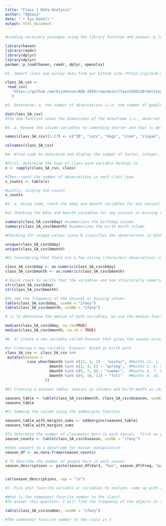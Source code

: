```yaml
---
title: "Class 1 Data Analysis"
author: "Oghosa"
date: "`r Sys.Date()`"
output: html_document
---
```


```r
#Loading necessary packages using the library function and pacman::p_load() to enable file processing.

library(haven) 
library(readr) 
library(dplyr) 
library(dplyr) 
pacman::p_load(haven, readr, dplyr, openxlsx)
```

```r
#1. Import class one survey data from our Github site (https://github.com/kijohnson/ADA-2024) (The dataset is called ‘Class 1 Survey Fall 2024_di.csv’), calling the R dataframe that you create C1survey.

class_SA_csv <-
 read_csv(
   "https://github.com/kijohnson/ADA-2024/raw/main/Class%201%20(Getting%20started%20and%20RR%20I)/Lab/Class%201%20Survey%20Fall%202024_di.csv"
   )
```

```r
#2. Determine: a. the number of observations (i.e. the number of people who filled out the survey) and b. the number of variables in the dataframe.

dim(class_SA_csv)
#the dim function shows the dimensions of the dataframe i.e., observations(x) and variables (y)
```

```r
#3. a. Rename the column variables to something shorter and that is descriptive of what the variable is about (for example like_dogs for the ‘Do you like dogs?’ question variable) and b. Display that they are renamed.

names(class_SA_csv)[1:27] <- c("ID", "cats", "dogs", "item", "slogan", "day", "LOH", "food", "drink", "season", "month", "hobby", "degree", "specialization", "software", "Rx", "coding", "duration", "learn", "interest", "number", "bday", "bmonth", "country", "state", "city", "LOE")

colnames(class_SA_csv)
```

```r
#4. Write code to determine and display the number of factor, integer, numerical, and character variables there are in the C1survey dataset.

#First, determine the type of class each variable belongs to
x <- sapply(class_SA_csv, class)

#Then, count the number of observations in each class type
x_counts <- table(x)

#Lastly, display the counts
x_counts
```

```r
#5. a. Using code, check the bday and bmonth variables for any unusual or missing values. If you find any, b. describe what you will do with the unusual values in a comment before or immediately following the code that does it, and c. after you have cleaned up any unusual values, find the median bday and month. *Note: please make sure that your bday and month variables are numeric before doing statistics
```

```r
#a) Checking the bday and bmonth variables for any unusual or missing values

summary(class_SA_csv$bday) #summarizes the birthday column
summary(class_SA_csv$bmonth) #summarizes the birth month column
```

```r
#Checking for unique values since R classifies the observations in both variables as characters

unique(class_SA_csv$bday)
unique(class_SA_csv$bmonth)
```

```r
#b) Considering that there are a few string (character) observations in both variables, I will first attempt to eliminate these by converting them to NA through brute coercion to numeric variables.

class_SA_csv$bday <- as.numeric(class_SA_csv$bday)
class_SA_csv$bmonth <- as.numeric(class_SA_csv$bmonth)

# Quick check to verify that the variables are now structurally numeric
str(class_SA_csv$bday)
str(class_SA_csv$bmonth)
```

```r

#To see the frequency of the unusual or missing values
table(class_SA_csv$bday, useNA = "ifany")
table(class_SA_csv$bmonth, useNA = "ifany")
```

```r
# c) To determine the median of both variables, we use the median function alongside the remove function to eliminate the missing or unusual values.

median(class_SA_csv$bday, na.rm=TRUE)
median(class_SA_csv$bmonth, na.rm = TRUE)
```

```r
#6. a) Create a new variable called bseason that gives the season according to Northern Meteorological season in which respondents were born (winter = 12/1 to 2/29, spring = 3/1 to 5/31, summer = 6/1 to 8/31, fall = 9/1 to 11/30). b. Using the table function, print a table of Seasons in the columns and bmonths in the rows that allows you to check that the coding is correct c. Sum the columns using the addmargins function to answer the question of how many classmates were born in each season? Include your answer in the code.

#a) Creating a new variable 'bseason' based on birth moth
class_SA_csv <- class_SA_csv %>%
 mutate(bseason = 
          case_when(bmonth %in% c(12, 1, 2) ~ "winter", #Months 12, 1, 2 -> Winter
                    bmonth %in% c(3, 4, 5) ~ "spring",  #Months 3, 4, 5 -> spring
                    bmonth %in% c(6, 7, 8) ~ "summer",  #Months 6, 7, 8 -> summer
                    bmonth %in% c(9, 10, 11) ~ "fall"   #Months 9, 10, 11 -> fall
                  ))

```

```r
#b) Creating a seasons table: seasons as columns and birth month as row

seasons_table <- table(class_SA_csv$bmonth, class_SA_csv$bseason, useNA = "ifany")
seasons_table
```

```r
#C) Summing the column using the addmargins function 

seasons_table_with_margins_sums <- addmargins(seasons_table)
seasons_table_with_margins_sums

#To determine the number of classmates born in each season,  first we get the counts
season_counts <- table(class_SA_csv$bseason, useNA = "ifany")

#then convert to a dataframe for easier manipulation
season_df <- as.data.frame(season_counts)

# To describe the number of people born in each season
season_descriptions <- paste(season_df$Var1, "has", season_df$Freq, "people born in this season.")


cat(season_descriptions, sep = "\n")
```

```r
#7. Pick your favorite variable or variables to analyze, come up with a question you want to answer with that variable or variables, generate the code, and provide an answer to your question. Describe what you did using comments (i.e. #’s).

#What is the commonest favorite number in the class?
#To answer this question, I will find the frequency of the objects in this variable.

table(class_SA_csv$number, useNA = "ifany")
```

```r
#The commonest favorite number in the class is 7. 
```


